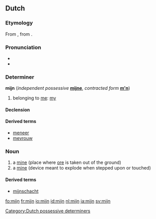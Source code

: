 ==Dutch==
===Etymology===
From {{etyl|odt|nl}} {{term|mīn|lang=odt}}, from {{proto|Germanic|mīnaz|lang=nl}}.

===Pronunciation===
* {{IPA|/mɛi̯n/|lang=nl}}
* {{audio|Nl-mijn.ogg|audio}}

===Determiner===
'''mijn'''  {{context|dependent possessive}} (''independent possessive'' '''[[mijne]]''', ''contracted form'' '''[[m'n]]''')

# belonging to [[me]]: [[my]]

====Declension====
{{nl-decl-personal pronouns}}

====Derived terms====
* [[meneer]]
* [[mevrouw]]

[[Category:Dutch possessive determiners]]

===Noun===
{{nl-noun|g=f|mijnen|mijntje}}

# a [[mine]] (place where [[ore]] is taken out of the ground)
# a [[mine]] (device meant to explode when stepped upon or touched)

====Derived terms====
* [[mijnschacht]]

[[fo:mijn]]
[[fr:mijn]]
[[io:mijn]]
[[id:mijn]]
[[nl:mijn]]
[[ja:mijn]]
[[sv:mijn]]